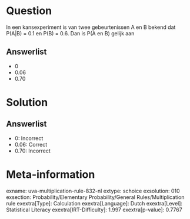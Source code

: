 Question
========

In een kansexperiment is van twee gebeurtenissen A en B bekend dat
P(A\|B) = 0.1 en P(B) = 0.6. Dan is P(A en B) gelijk aan

Answerlist
----------

* 0
* 0.06
* 0.70

Solution
========

Answerlist
----------

* 0: Incorrect
* 0.06: Correct
* 0.70: Incorrect

Meta-information
================
exname: uva-multiplication-rule-832-nl
extype: schoice
exsolution: 010
exsection: Probability/Elementary Probability/General Rules/Multiplication rule
exextra[Type]: Calculation
exextra[Language]: Dutch
exextra[Level]: Statistical Literacy
exextra[IRT-Difficulty]: 1.997
exextra[p-value]: 0.7767
